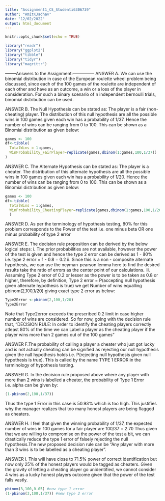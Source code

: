 ```yaml
---
title: "Assignment1_CS_Studenti6306739"
author: "AmitKJadhav"
date: "12/02/2022"
output: html_document
---
```


```r
knitr::opts_chunk$set(echo = TRUE)
```

```r
library("readr")
library("ggplot2")
library("tibble")
library("tidyr")
library("magrittr")
```
--------Answers to the Assignment:---------------
ANSWER A. We can use the binomial distribution in case of the European roulette wheel problem being discussed, since each of the 100 games of the roulette are independent of each other and have as an outcome, a win or a loss of the player in consideration. For such a binary scenario of n independent bernoulli trials, binomial distribution can be used.

ANSWER B. The Null Hypothesis can be stated as: The player is a fair (non-cheating) player. The distribution of this null hypothesis are all the possible wins in 100 games given each win has a probability of 1/37. Hence the number of wins can be ranging from 0 to 100. This can be shown as a Binomial distribution as given below:
```r
games <- 100
df<-tibble(
  TotalWins = 1:games,
  WinProbability_FairPlayer=replicate(games,dbinom(1:games,100,1/37))
)
```

ANSWER C. The Alternate Hypothesis can be stated as: The player is a cheater. The distribution of this alternate hypothesis are all the possible wins in 100 games given each win has a probability of 1/20. Hence the number of wins can be ranging from 0 to 100. This can be shown as a Binomial distribution as given below:
```r
games <- 100
df<-tibble(
  TotalWins = 1:games,
  WinProbability_CheatingPlayer=replicate(games,dbinom(1:games,100,1/20))
  )
```

ANSWER D. As per the terminology of hypothesis testing, 80% for this problem corresponds to the Power of the test i.e. one minus beta OR one minus probability of type 2 error

ANSWER E. The decision rule proposition can be derived by the below logical steps:
  i. The prior probabilities are not available, however the power of the test is given and hence the type 2 error can be derived as 1 - 80% i.e. type 2 error = 1 - 0.8 = 0.2
  ii. Since this is a non - composite alternate hypothesis, we can use the neyman-pearson lemma here to find the desired results take the ratio of errors as the center point of our calculations.
  iii. Assuming Type 2 error of 0.2 or lesser as the power is to be taken as 0.8 or higher, therefore, by definition,
  Type 2 error = P(accepting null hypothesis given alternate hypothesis is true)
  we get Number of wins equalling pbinom(2,100,1/20) giving exact type 2 error as below:
```r
Type2Error <-pbinom(2,100,1/20)
Type2Error
```
  Note that Type2error exceeds the prescribed 0.2 limit in case higher number of wins are considered. So for now, going with the decision rule that,
  "DECISION RULE: In order to identify the cheating players correctly atleast 80% of the time we can Label a player as the cheating player if the player wins more than 2 games out of the 100 games"

ANSWER F.The probability of calling a player a cheater who just got lucky and is not actually cheating can be signified as rejecting our null hypothesis given the null hypothesis holds i.e. P(rejecting null hypothesis given null hypothesis is true). This is called by the name TYPE 1 ERROR in the terminology of hypothesis testing. 

ANSWER G. In the decision rule proposed above where any player with more than 2 wins is labelled a cheater, the probability of Type 1 Error i.e. alpha can be given by:
```r
(1-pbinom(2,100,1/37))
```
Thus the type 1 Error in this case is 50.93% which is too high. This justifies why the manager realizes that too many honest players are being flagged as cheaters.

ANSWER H. I feel that given the winning probability of 1/37, the expected number of wins in 100 games for a fair player are 100/37 = 2.70
Thus given that we are willing to compromise on the power of the test a bit, we can drastically reduce the type 1 error of falsely rejecting the null hypothesis.The new proposed decision rule can be "Any player with more than 3 wins is to be labelled as a cheating player".

ANSWER I. This will have close to 71.5% power of correct identification but now only 25% of the honest players would be tagged as cheaters. Given the gravity of letting a cheating player go unidentified, we cannot consider 4 wins as a lucky honest players outcome given that the power of the test falls vastly.
```r
pbinom(3,100,0.05) #new type 1 error
(1-pbinom(3,100,1/37)) #new type 2 error
```



